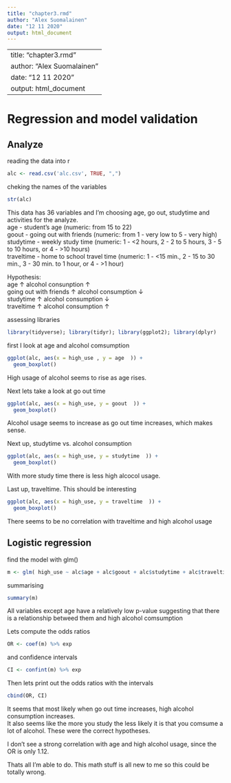 ```yaml
---
title: "chapter3.rmd"
author: "Alex Suomalainen"
date: "12 11 2020"
output: html_document
---
```


---
title: "chapter3.rmd"
author: "Alex Suomalainen"
date: "12 11 2020"
output: html_document
---

# Regression and model validation
## Analyze

reading the data into r
```r
alc <- read.csv('alc.csv', TRUE, ",")
```

cheking the names of the variables
```r
str(alc)
```
This data has 36 variables and I'm choosing age, go out, studytime and activities for the analyze.  
age - student's age (numeric: from 15 to 22)  
goout - going out with friends (numeric: from 1 - very low to 5 - very high)   
studytime - weekly study time (numeric: 1 - <2 hours, 2 - 2 to 5 hours, 3 - 5 to 10 hours, or 4 - >10 hours)  
traveltime - home to school travel time (numeric: 1 - <15 min., 2 - 15 to 30 min., 3 - 30 min. to 1 hour, or 4 - >1 hour)

Hypothesis:  
age ↑  alcohol consunption ↑  
going out with friends ↑ alcohol consumption ↓  
studytime ↑ alcohol consumption ↓  
traveltime ↑ alcohol consumption ↑

assessing libraries 
```r
library(tidyverse); library(tidyr); library(ggplot2); library(dplyr)
```

first I look at age and alcohol comsumption
```r
ggplot(alc, aes(x = high_use , y = age  )) +
  geom_boxplot()
```

High usage of alcohol seems to rise as age rises.  

Next lets take a look at go out time
```r
ggplot(alc, aes(x = high_use, y = goout  )) +
  geom_boxplot()
```

Alcohol usage seems to increase as go out time increases, which makes sense.  

Next up, studytime vs. alcohol consumption
```r
ggplot(alc, aes(x = high_use, y = studytime  )) +
  geom_boxplot()
```

With more study time there is less high alcocol usage. 

Last up, traveltime. This should be interesting
```r
ggplot(alc, aes(x = high_use, y = traveltime  )) +
  geom_boxplot()
```

There seems to be no correlation with traveltime and high alcohol usage

## Logistic regression

find the model with glm()  
```r
m <- glm( high_use ~ alc$age + alc$goout + alc$studytime + alc$traveltime, data = alc, family = "binomial" )
```

summarising
```r
summary(m)
```

All variables except age have a relatively low p-value suggesting that there is a relationship betweed them and high alcohol comsumption  

Lets compute the odds ratios  
```r
OR <- coef(m) %>% exp
```
and confidence intervals 
```r
CI <- confint(m) %>% exp
```

Then lets print out the odds ratios with the intervals
```r
cbind(OR, CI)
```

It seems that most likely when go out time increases, high alcohol consumption increases.  
It also seems like the more you study the less likely it is that you comsume a lot of alcohol. 
These were the correct hypotheses.

I don't see a strong correlation with age and high alcohol usage, since the OR is only 1.12.

Thats all I'm able to do. This math stuff is all new to me so this could be totally wrong. 

